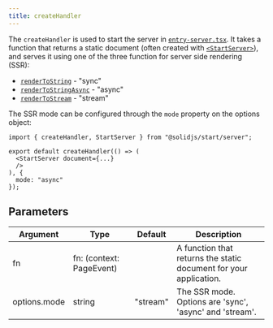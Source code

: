 ```yaml
---
title: createHandler
---
```


The `createHandler` is used to start the server in [`entry-server.tsx`](/solid-start/reference/entrypoints/entry-server).
It takes a function that returns a static document (often created with [`<StartServer>`](/solid-start/reference/server/start-server)), and serves it using one of the three function for server side rendering (SSR):

- [`renderToString`](/solid-js/reference/rendering/render-to-string) - "sync"
- [`renderToStringAsync`](/solid-js/reference/rendering/render-to-string-async) - "async"
- [`renderToStream`](/solid-js/reference/rendering/render-to-stream) - "stream"

The SSR mode can be configured through the `mode` property on the options object:

```tsx
import { createHandler, StartServer } from "@solidjs/start/server";

export default createHandler(() => (
  <StartServer document={...}
  />
), {
  mode: "async"
});
```

## Parameters

| Argument     | Type                     | Default  | Description                                                       |
| ------------ | ------------------------ | -------- | ----------------------------------------------------------------- |
| fn           | fn: (context: PageEvent) |          | A function that returns the static document for your application. |
| options.mode | string                   | "stream" | The SSR mode. Options are 'sync', 'async' and 'stream'.           |
